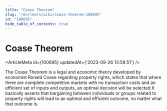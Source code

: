```yaml
---
title: "Coase Theorem"
slug: "/en/learn/wiki/coase-theorem-100695"
id: "100695"
hide_table_of_contents: true
---
```



# Coase Theorem

<ArticleMeta id={100695} updatedAt={'2023-09-26 13:58:51'} />
<div className='border-solid border-b border-t-0 my-4 border-[var(--ifm-color-gray-300)]' />

The Coase Theorem is a legal and economic theory developed by economist Ronald Coase regarding property rights, which states that where there are complete competitive markets with no transaction costs and an efficient set of inputs and outputs, an optimal decision will be selected.It basically asserts that bargaining between individuals or groups related to property rights will lead to an optimal and efficient outcome, no matter what that outcome is.
